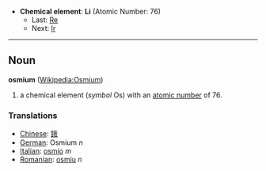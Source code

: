 *'''Chemical element''': '''Li''' (Atomic Number: 76)
**Last: [[Rhenium|Re]]
**Next: [[Iridium|Ir]]
----
== Noun ==
'''osmium''' ([[en:Osmium|Wikipedia:Osmium]])

# a chemical element (''symbol'' Os) with an [[atomic number]] of 76.

===Translations===
*[[Chinese]]: [[鋨]]
*[[German]]: Osmium ''n''
*[[Italian]]: [[osmio]] ''m''
*[[Romanian]]: [[osmiu]] ''n''